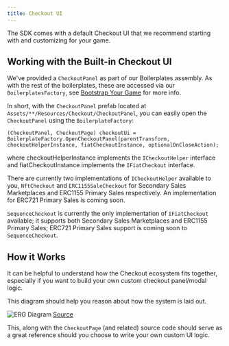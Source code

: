 ```yaml
---
title: Checkout UI
---
```


The SDK comes with a default Checkout UI that we recommend starting with and customizing for your game.

## Working with the Built-in Checkout UI 

We've provided a `CheckoutPanel` as part of our Boilerplates assembly. As with the rest of the boilerplates, these are accessed via our `BoilerplatesFactory`, see [Bootstrap Your Game](sdk/unity/bootstrap_game) for more info.

In short, with the `CheckoutPanel` prefab located at `Assets/**/Resources/Checkout/CheckoutPanel`, you can easily open the `CheckoutPanel` using the `BoilerplateFactory`:

```
(CheckoutPanel, CheckoutPage) checkoutUi = BoilerplateFactory.OpenCheckoutPanel(parentTransform, checkoutHelperInstance, fiatCheckoutInstance, optionalOnCloseAction);
```

where checkoutHelperInstance implements the `ICheckoutHelper` interface and fiatCheckoutInstance implements the `IFiatCheckout` interface.

There are currently two implementations of `ICheckoutHelper` available to you, `NftCheckout` and `ERC1155SaleCheckout` for Secondary Sales Marketplaces and ERC1155 Primary Sales respectively. An implementation for ERC721 Primary Sales is coming soon.

`SequenceCheckout` is currently the only implementation of `IFiatCheckout` available; it supports both Secondary Sales Marketplaces and ERC1155 Primary Sales; ERC721 Primary Sales support is coming soon to `SequenceCheckout`.

## How it Works 

It can be helpful to understand how the Checkout ecosystem fits together, especially if you want to build your own custom checkout panel/modal logic.

This diagram should help you reason about how the system is laid out.

![ERG Diagram](/images/unity/ERG_SequencePayModal.png)
[Source](https://github.com/0xsequence/sequence-unity/blob/Feature/marketplaceCheckout/Packages/Sequence-Unity/Sequence/SequenceSDK/Marketplace/ERG_CheckoutModal.mmd)

This, along with the `CheckoutPage` (and related) source code should serve as a great reference should you choose to write your own custom UI logic.